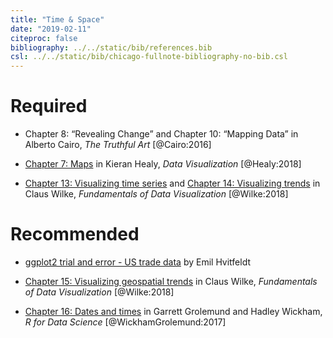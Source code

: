 ```yaml
---
title: "Time & Space"
date: "2019-02-11"
citeproc: false
bibliography: ../../static/bib/references.bib
csl: ../../static/bib/chicago-fullnote-bibliography-no-bib.csl
---
```


# Required

- <i class="fas fa-book"></i> Chapter 8: "Revealing Change" and Chapter 10: "Mapping Data" in Alberto Cairo, *The Truthful Art* [@Cairo:2016]

- <i class="fas fa-book"></i> [Chapter 7: Maps](http://socviz.co/maps.html) in Kieran Healy, *Data Visualization* [@Healy:2018]

- <i class="fas fa-book"></i> [Chapter 13: Visualizing time series](https://serialmentor.com/dataviz/time-series.html) and [Chapter 14: Visualizing trends](https://serialmentor.com/dataviz/visualizing-trends.html) in Claus Wilke, *Fundamentals of Data Visualization* [@Wilke:2018]

# Recommended

- <i class="fas fa-external-link-square-alt"></i>[ggplot2 trial and error - US trade data](https://www.hvitfeldt.me/blog/ggplot2-trial-and-error-us-trade-data/) by Emil Hvitfeldt

- <i class="fas fa-book"></i> [Chapter 15: Visualizing geospatial trends](https://serialmentor.com/dataviz/geospatial-data.html) in Claus Wilke, *Fundamentals of Data Visualization* [@Wilke:2018]

- <i class="fas fa-book"></i> [Chapter 16: Dates and times](https://r4ds.had.co.nz/dates-and-times.html) in Garrett Grolemund and Hadley Wickham, *R for Data Science* [@WickhamGrolemund:2017]
